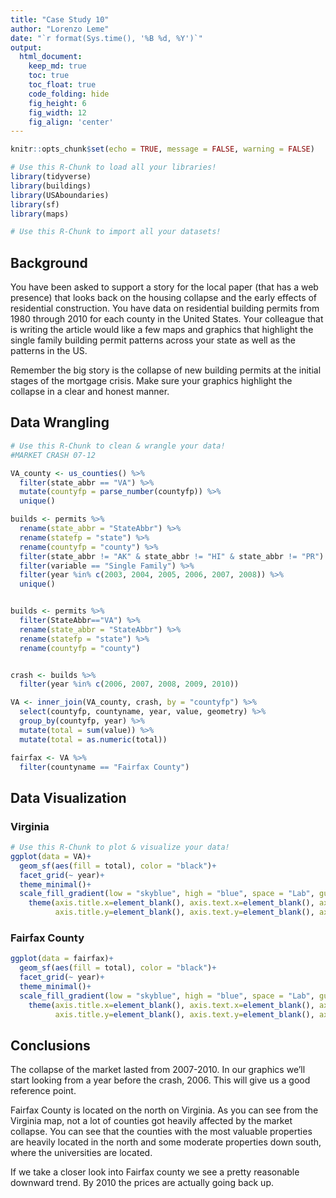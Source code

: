 ```yaml
---
title: "Case Study 10"
author: "Lorenzo Leme"
date: "`r format(Sys.time(), '%B %d, %Y')`"
output:
  html_document:  
    keep_md: true
    toc: true
    toc_float: true
    code_folding: hide
    fig_height: 6
    fig_width: 12
    fig_align: 'center'
---
```


```r
knitr::opts_chunk$set(echo = TRUE, message = FALSE, warning = FALSE)
```

```r
# Use this R-Chunk to load all your libraries!
library(tidyverse)
library(buildings)
library(USAboundaries)
library(sf)
library(maps)
```

```r
# Use this R-Chunk to import all your datasets!

```

## Background

You have been asked to support a story for the local paper (that has a web presence) that looks back on the housing collapse and the early effects of residential construction. You have data on residential building permits from 1980 through 2010 for each county in the United States. Your colleague that is writing the article would like a few maps and graphics that highlight the single family building permit patterns across your state as well as the patterns in the US.

Remember the big story is the collapse of new building permits at the initial stages of the mortgage crisis. Make sure your graphics highlight the collapse in a clear and honest manner.

## Data Wrangling

```r
# Use this R-Chunk to clean & wrangle your data!
#MARKET CRASH 07-12

VA_county <- us_counties() %>% 
  filter(state_abbr == "VA") %>% 
  mutate(countyfp = parse_number(countyfp)) %>% 
  unique() 

builds <- permits %>% 
  rename(state_abbr = "StateAbbr") %>% 
  rename(statefp = "state") %>% 
  rename(countyfp = "county") %>% 
  filter(state_abbr != "AK" & state_abbr != "HI" & state_abbr != "PR") %>%
  filter(variable == "Single Family") %>% 
  filter(year %in% c(2003, 2004, 2005, 2006, 2007, 2008)) %>% 
  unique()


builds <- permits %>%
  filter(StateAbbr=="VA") %>% 
  rename(state_abbr = "StateAbbr") %>% 
  rename(statefp = "state") %>% 
  rename(countyfp = "county")


crash <- builds %>% 
  filter(year %in% c(2006, 2007, 2008, 2009, 2010))

VA <- inner_join(VA_county, crash, by = "countyfp") %>% 
  select(countyfp, countyname, year, value, geometry) %>% 
  group_by(countyfp, year) %>% 
  mutate(total = sum(value)) %>% 
  mutate(total = as.numeric(total)) 

fairfax <- VA %>% 
  filter(countyname == "Fairfax County")

```

## Data Visualization

### Virginia

```r
# Use this R-Chunk to plot & visualize your data!
ggplot(data = VA)+
  geom_sf(aes(fill = total), color = "black")+
  facet_grid(~ year)+
  theme_minimal()+
  scale_fill_gradient(low = "skyblue", high = "blue", space = "Lab", guide = "colourbar", aesthetics = "fill") +
    theme(axis.title.x=element_blank(), axis.text.x=element_blank(), axis.ticks.x=element_blank(),
          axis.title.y=element_blank(), axis.text.y=element_blank(), axis.ticks.y=element_blank()) 

```

### Fairfax County

```r
ggplot(data = fairfax)+
  geom_sf(aes(fill = total), color = "black")+
  facet_grid(~ year)+
  theme_minimal()+
  scale_fill_gradient(low = "skyblue", high = "blue", space = "Lab", guide = "colourbar", aesthetics = "fill") +
    theme(axis.title.x=element_blank(), axis.text.x=element_blank(), axis.ticks.x=element_blank(),
          axis.title.y=element_blank(), axis.text.y=element_blank(), axis.ticks.y=element_blank()) 

```

## Conclusions

The collapse of the market lasted from 2007-2010. In our graphics we'll start looking from a year before the crash, 2006. This will give us a good reference point.

Fairfax County is located on the north on Virginia. As you can see from the Virginia map, not a lot of counties got heavily affected by the market collapse. You can see that the counties with the most valuable properties are heavily located in the north and some moderate properties down south, where the universities are located.

If we take a closer look into Fairfax county we see a pretty reasonable downward trend. By 2010 the prices are actually going back up.

